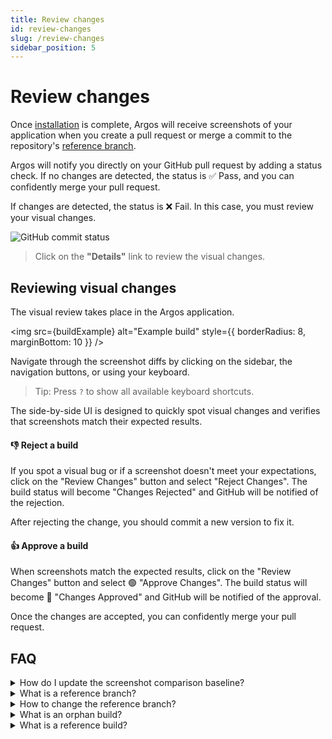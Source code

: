 ```yaml
---
title: Review changes
id: review-changes
slug: /review-changes
sidebar_position: 5
---
```



# Review changes

Once [installation](/installation) is complete, Argos will receive screenshots of your application when you create a pull request or merge a commit to the repository's [reference branch](#reference-branch-definition).

Argos will notify you directly on your GitHub pull request by adding a status check. If no changes are detected, the status is ✅ Pass, and you can confidently merge your pull request.

If changes are detected, the status is ❌ Fail. In this case, you must review your visual changes.

<img src={githubCommitStatus} alt="GitHub commit status" className="rounded" />

> Click on the **"Details"** link to review the visual changes.

## Reviewing visual changes

The visual review takes place in the Argos application.

<img
  src={buildExample}
  alt="Example build"
  style={{ borderRadius: 8, marginBottom: 10 }}
/>

Navigate through the screenshot diffs by clicking on the sidebar, the navigation buttons, or using your keyboard.

> Tip: Press `?` to show all available keyboard shortcuts.

The side-by-side UI is designed to quickly spot visual changes and verifies that screenshots match their expected results.

#### 👎 Reject a build

If you spot a visual bug or if a screenshot doesn't meet your expectations, click on the "Review Changes" button and select "Reject Changes". The build status will become "Changes Rejected" and GitHub will be notified of the rejection.

After rejecting the change, you should commit a new version to fix it.

#### 👍 Approve a build

When screenshots match the expected results, click on the "Review Changes" button and select 🟢&nbsp;"Approve Changes". The build status will become 🔴&nbsp;"Changes Approved" and GitHub will be notified of the approval.

Once the changes are accepted, you can confidently merge your pull request.

## FAQ

<details>
  <summary>How do I update the screenshot comparison baseline?</summary>
  <p>
    Argos updates the comparison baseline screenshots when a commit is merged
    into the repository's reference branch. You have to run Argos on your
    reference branch.
  </p>
</details>

<details id="reference-branch-definition">
  <summary>What is a reference branch?</summary>
  <p>
    Each build from a reference branch is used as the baseline for the
    screenshots comparisons. Argos automatically uses the GitHub default branch
    as the reference branch. You can set another reference branch in Argos
    repository settings.
  </p>
</details>

<details>
  <summary>How to change the reference branch?</summary>
  <p>You can set another reference branch in Argos repository settings.</p>
</details>

<details>
  <summary>What is an orphan build?</summary>
  <p>
    An orphan build is the first one performed on a reference branch. It won't
    show any comparison. The screenshots of this build will be considered as the
    baseline for the following comparisons.
  </p>
</details>

<details>
  <summary>What is a reference build?</summary>
  <p>
    A reference build is a build created from a CI running on a commit pushed on
    your reference branch. Reference build are used as baseline for branches
    created from this commit. Argos automatically choose the best reference
    build by analyzing commits history.
  </p>
</details>

